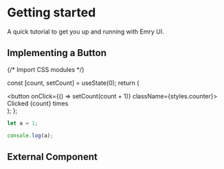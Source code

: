 # Getting started

A quick tutorial to get you up and running with Emry UI.

## Implementing a Button


{/* Import CSS modules */}

  const [count, setCount] = useState(0);
  return (
    <div>
      <button onClick={() => setCount(count + 1)} className={styles.counter}>
        Clicked {count} times
      </button>
    </div>
  );
};

<Counter />

```js filename="demo.js" {3} copy
let a = 1;

console.log(a);
```

## External Component


<Counters />
